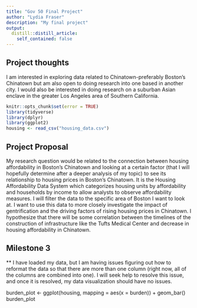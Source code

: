 ```yaml
---
title: "Gov 50 Final Project"
author: "Lydia Fraser"
description: "My final project"
output:
  distill::distill_article:
    self_contained: false
---
```




## Project thoughts

I am interested in exploring data related to Chinatown-preferably Boston's Chinatown but am also open to doing research into one based in another city. I would also be interested in doing research on a suburban Asian enclave in the greater Los Angeles area of Southern California.

```r
knitr::opts_chunk$set(error = TRUE)
library(tidyverse)
library(dplyr)
library(ggplot2)
housing <- read_csv("housing_data.csv")
```

## Project Proposal
My research question would be related to the connection between housing affordability in Boston's Chinatown and looking at a certain factor (that I will hopefully determine after a deeper analysis of my topic) to see its relationship to housing prices in Boston's Chinatown. 
It is the Housing Affordability Data System which categorizes housing units by affordability and households by income to allow analysts to observe affordability measures. I will filter the data to the specific area of Boston I want to look at. I want to use this data to more closely investigate the impact of gentrification and the driving factors of rising housing prices in Chinatown. 
I hypothesize that there will be some correlation between the timelines of the construction of infrastructure like the Tufts Medical Center and decrease in housing affordability in Chinatown. 

## Milestone 3
** I have loaded my data, but I am having issues figuring out how to reformat the data so that there are more than one column (right now, all of the columns are combined into one). I will seek help to resolve this issue, and once it is resolved, my data visualization should have no issues. 


burden_plot <- ggplot(housing, mapping = aes(x = burden)) + geom_bar()
burden_plot
